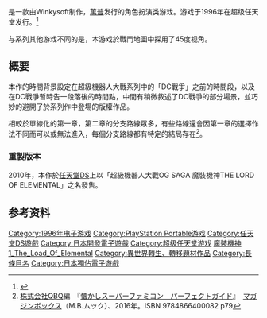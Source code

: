 {{NoteTA
| G1=Games
}}

{{Infobox VG
| title = 超級機器人大戰外传 魔裝機神
| japanese = スーパーロボット大戦外伝 魔装機神 THE LORD OF ELEMENTAL
| image =
| caption =
| developer = [[Winkysoft|Winkysoft]]
| publisher = [[Banpresto|Banpresto]]
| platforms= {{spml|[[超级任天堂|超级任天堂]]|[[任天堂DS|任天堂DS]]|[[PlayStation_Portable|PlayStation Portable]]}}
| genre = 回合策略戰棋式[[模擬遊戲|SLG]]
| series = [[超級機器人大戰系列|超級機器人大戰系列]]
| released ='''超級任天堂'''{{vgrelease|JP|1996年3月22日}}'''任天堂DS'''{{vgrelease|JP|2010年5月27日}}'''PlayStation Portable'''{{vgrelease|JP|2012年1月12日}}
}}

{{vgname|超級機器人大戰外传 魔裝機神|ja=スーパーロボット大戦外伝 魔装機神 THE LORD OF ELEMENTAL}}是一款由Winkysoft制作，[[萬普|萬普]]发行的角色扮演类游戏。游戏于1996年在超级任天堂发行。<ref name="gamefaqs">{{cite web | url = http://www.gamefaqs.com/snes/575822-super-robot-taisen-gaiden-masou-kishin-the-lord-of-elemental/data| title = Release information | publisher = [[GameFAQs|GameFAQs]]| date = | accessdate = 2016-03-08 |language=en}}</ref>

与系列其他游戏不同的是，本游戏於戰鬥地圖中採用了45度视角。

== 概要 ==
本作的時間背景設定在超級機器人大戰系列中的「DC戰爭」之前的時間段，以及在DC戰爭暫時告一段落後的時間點，中間有稍微敘述了DC戰爭的部分場景，並巧妙的避開了於系列作中登場的版權作品。

相較於單線化的第一章，第二章的分支路線眾多，有些路線還會因第一章的選擇作法不同而可以或無法進入，每個分支路線都有特定的結局存在<ref>[http://qbq.jp/ 株式会社QBQ]編　『[http://diapress.jp/archives/7402.html 懐かしスーパーファミコン　パーフェクトガイド]』　[http://www.magazinebox.co.jp/ マガジンボックス]（M.B.ムック）、2016年。ISBN 9784866400082  p79</ref>。

=== 重製版本 ===
2010年，本作於[[任天堂DS|任天堂DS]]上以「超級機器人大戰OG SAGA 魔裝機神THE LORD OF ELEMENTAL」之名發售。

== 参考资料 ==
{{Reflist}}

{{超級機器人大戰系列}}

{{DEFAULTSORT:Super Robot Taisen Gaiden Masoukishin The Load Of Elemental}}
[[Category:1996年电子游戏|Category:1996年电子游戏]]
[[Category:PlayStation_Portable游戏|Category:PlayStation Portable游戏]]
[[Category:任天堂DS遊戲|Category:任天堂DS遊戲]]
[[Category:日本開發電子遊戲|Category:日本開發電子遊戲]]
[[Category:超级任天堂游戏|Category:超级任天堂游戏]]
[[Category:超级机器人大战系列电子游戏|魔裝機神1_The_Load_Of_Elemental]]
[[Category:異世界轉生、轉移題材作品|Category:異世界轉生、轉移題材作品]]
[[Category:長條目名|Category:長條目名]]
[[Category:日本獨佔電子遊戲|Category:日本獨佔電子遊戲]]

{{tactical-rpg-videogame-stub}}